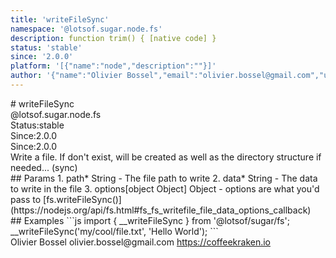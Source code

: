 ```yaml
---
title: 'writeFileSync'
namespace: '@lotsof.sugar.node.fs'
description: function trim() { [native code] }
status: 'stable'
since: '2.0.0'
platform: '[{"name":"node","description":""}]'
author: '{"name":"Olivier Bossel","email":"olivier.bossel@gmail.com","url":"https://coffeekraken.io"}'
---
```

<div class="docmap-mdx">
# writeFileSync
<div class="_namespace">@lotsof.sugar.node.fs</div>
<div class="_metas">
<div class="_status"><span class="_status-label">Status:</span><span class="_status-value -stable">stable</span></div>
<div class="_since"><span class="_since-label">Since:</span><span class="_since-value">2.0.0</span></div>
<div class="_since"><span class="_since-label">Since:</span><span class="_since-value">2.0.0</span></div>
</div>
<div class="_description">
Write a file. If don't exist, will be created as well as the directory structure if needed... (sync)
</div>
<div class="_params">
## Params
1. <span class="_name">path<span class="_required">*</span></span><span class="_default"></span> <span class="_type">String</span>
   - The file path to write
2. <span class="_name">data<span class="_required">*</span></span><span class="_default"></span> <span class="_type">String</span>
   - The data to write in the file
3. <span class="_name">options</span><span class="_default">[object Object]</span> <span class="_type">Object</span>
   - options are what you'd pass to [fs.writeFileSync()](https://nodejs.org/api/fs.html#fs_fs_writefile_file_data_options_callback)
</div>
<div class="_examples">
## Examples
```js
import { __writeFileSync } from '@lotsof/sugar/fs';
__writeFileSync('my/cool/file.txt', 'Hello World');
```
</div>
<div class="_author">
<span class="_name">Olivier Bossel</span>
<span class="_email">olivier.bossel@gmail.com</span>
<a href="https://coffeekraken.io" target="_blank" class="_url">https://coffeekraken.io</a>
</div>
</div>